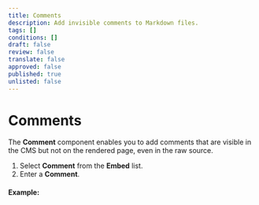 ```yaml
---
title: Comments
description: Add invisible comments to Markdown files.
tags: []
conditions: []
draft: false
review: false
translate: false
approved: false
published: true
unlisted: false
---
```



# Comments

The **Comment** component enables you to add comments that are visible in the CMS but not on the rendered page, even in the raw source.

1. Select **Comment** from the **Embed** list.
2. Enter a **Comment**.

#### Example:

<!-- hidden comment="This comment is invisible in the published website." -->
